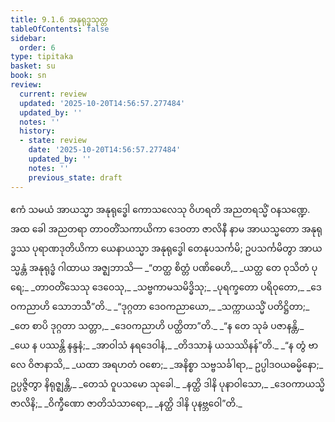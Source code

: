 ```yaml
---
title: 9.1.6 အနုရုဒ္ဓသုတ္တ
tableOfContents: false
sidebar:
  order: 6
type: tipitaka
basket: su
book: sn
review:
  current: review
  updated: '2025-10-20T14:56:57.277484'
  updated_by: ''
  notes: ''
  history:
  - state: review
    date: '2025-10-20T14:56:57.277484'
    updated_by: ''
    notes: ''
    previous_state: draft
---
```



<DynamicBreadcrumb />


<ReviewStatus review={frontmatter.review} showDetails={true} />

<HypothesisAnnotation frontmatter={frontmatter} />

<Division number="226" book="sn" e="ch" v="18" p="312">

<Paragraph number="1402" book="sn">
ဧကံ သမယံ အာယသ္မာ အနုရုဒ္ဓေါ ကောသလေသု ဝိဟရတိ အညတရသ္မိံ ဝနသဏ္ဍေ. အထ ခေါ အညတရာ တာဝတိံသကာယိကာ ဒေဝတာ ဇာလိနီ နာမ အာယသ္မတော အနုရုဒ္ဓဿ ပုရာဏဒုတိယိကာ ယေနာယသ္မာ အနုရုဒ္ဓေါ တေနုပသင်္ကမိ; ဥပသင်္ကမိတွာ အာယသ္မန္တံ အနုရုဒ္ဓံ ဂါထာယ အဇ္ဈဘာသိ—
</Paragraph>

<Paragraph number="1403" type="verses" book="sn">
_“တတ္ထ စိတ္တံ ပဏိဓေဟိ,_  
_ယတ္ထ တေ ဝုသိတံ ပုရေ;_  
_တာဝတိံသေသု ဒေဝေသု,_  
_သဗ္ဗကာမသမိဒ္ဓိသု;_  
_ပုရက္ခတော ပရိဝုတော,_  
_ဒေဝကညာဟိ သောဘသီ”တိ._  

</Paragraph>

<Paragraph number="1404" type="verses" book="sn">
_“ဒုဂ္ဂတာ ဒေဝကညာယော,_  
_သက္ကာယသ္မိံ ပတိဋ္ဌိတာ;_  
_တေ စာပိ ဒုဂ္ဂတာ သတ္တာ,_  
_ဒေဝကညာဟိ ပတ္ထိတာ”တိ._  

</Paragraph>

<Paragraph number="1405" type="verses" book="sn">
_“န တေ သုခံ ပဇာနန္တိ,_  
_ယေ န ပဿန္တိ နန္ဒနံ;_  
_အာဝါသံ နရဒေဝါနံ,_  
_တိဒသာနံ ယသဿိနန်”တိ._  

</Paragraph>

<Paragraph number="1406" book="sn">
_“န တွံ ဗာလေ ဝိဇာနာသိ,_  
_ယထာ အရဟတံ ဝစော;_  
_အနိစ္စာ သဗ္ဗသင်္ခါရာ,_  
ဥပ္ပါဒဝယဓမ္မိနော;_  
ဥပ္ပဇ္ဇိတွာ နိရုဇ္ဈန္တိ,_  
_တေသံ ဝူပသမော သုခေါ._  

</Paragraph>

<Paragraph number="1407" type="verses" book="sn">
_နတ္ထိ ဒါနိ ပုနာဝါသော,_  
_ဒေဝကာယသ္မိ ဇာလိနိ;_  
_ဝိက္ခီဏော ဇာတိသံသာရော,_  
_နတ္ထိ ဒါနိ ပုနဗ္ဘဝေါ”တိ._
</Paragraph>
</Division>
